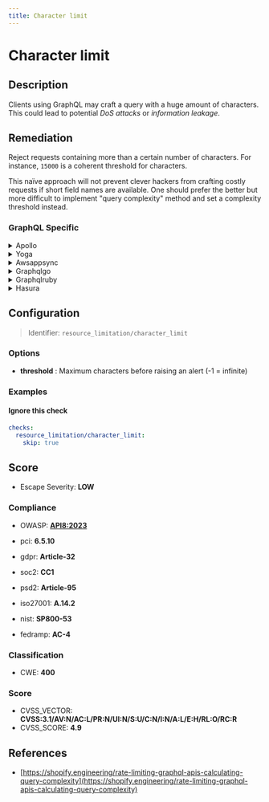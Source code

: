 ```yaml
---
title: Character limit
---
```


# Character limit

## Description

Clients using GraphQL may craft a query with a huge amount of characters.
This could lead to potential *DoS attacks* or *information leakage*.


## Remediation

Reject requests containing more than a certain number of characters.
For instance, `15000` is a coherent threshold for characters.

This naïve approach will not prevent clever hackers from crafting costly requests if short field names are available.
One should prefer the better but more difficult to implement "query complexity" method and set a complexity threshold instead.



### GraphQL Specific

<details>
    <summary>Apollo</summary>

Ensure proper input validation and sanitization to prevent injection attacks when using Apollo framework engine.

</details>

<details>
    <summary>Yoga</summary>

To address issues within the Yoga framework engine, ensure that all components are updated to their latest versions, adhere to best practices in error handling, and maintain a consistent code review process to identify potential vulnerabilities or bugs early in the development cycle.

</details>

<details>
    <summary>Awsappsync</summary>

Ensure that AWS AppSync resolvers are using VTL templates to sanitize and validate input data to prevent injection attacks. Implement authorization checks and configure service limits to mitigate against denial-of-service attacks.

</details>

<details>
    <summary>Graphqlgo</summary>

To mitigate potential security risks in the GraphQL Go framework engine, ensure that all user-supplied inputs are validated and sanitized. Implement proper error handling to avoid leaking sensitive information in error messages. Regularly update dependencies to their latest secure versions. Additionally, consider using a query complexity analysis tool to prevent resource exhaustion attacks.

</details>

<details>
    <summary>Graphqlruby</summary>

Ensure proper input validation and sanitization to prevent injection attacks. Use GraphQL's built-in mechanisms to define and enforce the types and shapes of allowable queries. Additionally, consider implementing query complexity analysis to prevent overly complex queries from consuming excessive resources.

</details>

<details>
    <summary>Hasura</summary>

To ensure the security and efficiency of your Hasura GraphQL engine, always use prepared statements or parameterized queries to prevent SQL injection attacks. Additionally, validate and sanitize all user inputs to maintain the integrity of your database operations.

</details>

## Configuration

> Identifier: `resource_limitation/character_limit`

### Options

- **threshold** : Maximum characters before raising an alert (-1 = infinite)




### Examples



#### Ignore this check

```yaml
checks:
  resource_limitation/character_limit:
    skip: true
```




## Score

- Escape Severity: **<span className="low-severity">LOW</span>**

### Compliance

- OWASP: **[API8:2023](https://github.com/OWASP/API-Security/blob/master/editions/2023/en/0xa8-security-misconfiguration.md)**

- pci: **6.5.10**
- gdpr: **Article-32**
- soc2: **CC1**
- psd2: **Article-95**
- iso27001: **A.14.2**
- nist: **SP800-53**
- fedramp: **AC-4**

### Classification

- CWE: **400**




### Score

- CVSS_VECTOR: **CVSS:3.1/AV:N/AC:L/PR:N/UI:N/S:U/C:N/I:N/A:L/E:H/RL:O/RC:R**
- CVSS_SCORE: **4.9**

## References

- [https://shopify.engineering/rate-limiting-graphql-apis-calculating-query-complexity](https://shopify.engineering/rate-limiting-graphql-apis-calculating-query-complexity)
  